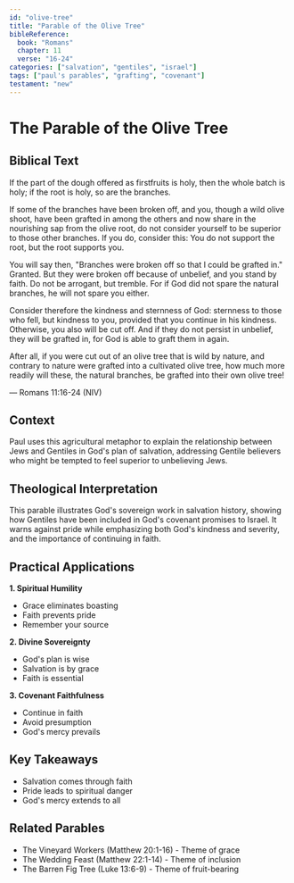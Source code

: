 ```yaml
---
id: "olive-tree"
title: "Parable of the Olive Tree"
bibleReference:
  book: "Romans"
  chapter: 11
  verse: "16-24"
categories: ["salvation", "gentiles", "israel"]
tags: ["paul's parables", "grafting", "covenant"]
testament: "new"
---
```


# The Parable of the Olive Tree

## Biblical Text

If the part of the dough offered as firstfruits is holy, then the whole batch is holy; if the root is holy, so are the branches.

If some of the branches have been broken off, and you, though a wild olive shoot, have been grafted in among the others and now share in the nourishing sap from the olive root, do not consider yourself to be superior to those other branches. If you do, consider this: You do not support the root, but the root supports you.

You will say then, "Branches were broken off so that I could be grafted in." Granted. But they were broken off because of unbelief, and you stand by faith. Do not be arrogant, but tremble. For if God did not spare the natural branches, he will not spare you either.

Consider therefore the kindness and sternness of God: sternness to those who fell, but kindness to you, provided that you continue in his kindness. Otherwise, you also will be cut off. And if they do not persist in unbelief, they will be grafted in, for God is able to graft them in again.

After all, if you were cut out of an olive tree that is wild by nature, and contrary to nature were grafted into a cultivated olive tree, how much more readily will these, the natural branches, be grafted into their own olive tree!

— Romans 11:16-24 (NIV)

## Context

Paul uses this agricultural metaphor to explain the relationship between Jews and Gentiles in God's plan of salvation, addressing Gentile believers who might be tempted to feel superior to unbelieving Jews.

## Theological Interpretation

This parable illustrates God's sovereign work in salvation history, showing how Gentiles have been included in God's covenant promises to Israel. It warns against pride while emphasizing both God's kindness and severity, and the importance of continuing in faith.

## Practical Applications

**1. Spiritual Humility**
- Grace eliminates boasting
- Faith prevents pride
- Remember your source

**2. Divine Sovereignty**
- God's plan is wise
- Salvation is by grace
- Faith is essential

**3. Covenant Faithfulness**
- Continue in faith
- Avoid presumption
- God's mercy prevails

## Key Takeaways

- Salvation comes through faith
- Pride leads to spiritual danger
- God's mercy extends to all

## Related Parables

- The Vineyard Workers (Matthew 20:1-16) - Theme of grace
- The Wedding Feast (Matthew 22:1-14) - Theme of inclusion
- The Barren Fig Tree (Luke 13:6-9) - Theme of fruit-bearing 